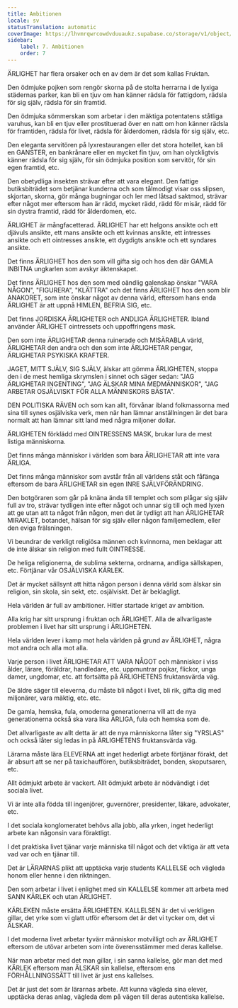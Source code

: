 ```yaml
---
title: Ambitionen
locale: sv
statusTranslation: automatic
coverImage: https://lhvmrqwrcowdvduuaukz.supabase.co/storage/v1/object/public/strapi-uploads/small_cover-educacion-fundamental.webp-2d51a7828a2b1309555be27f7e2a61a0.webp
sidebar:
    label: 7. Ambitionen
    order: 7
---
```

ÄRLIGHET har flera orsaker och en av dem är det som kallas Fruktan.

Den ödmjuke pojken som rengör skorna på de stolta herrarna i de lyxiga städernas parker, kan bli en tjuv om han känner rädsla för fattigdom, rädsla för sig själv, rädsla för sin framtid.

Den ödmjuka sömmerskan som arbetar i den mäktiga potentatens ståtliga varuhus, kan bli en tjuv eller prostituerad över en natt om hon känner rädsla för framtiden, rädsla för livet, rädsla för ålderdomen, rädsla för sig själv, etc.

Den eleganta servitören på lyxrestaurangen eller det stora hotellet, kan bli en GANSTER, en bankrånare eller en mycket fin tjuv, om han olyckligtvis känner rädsla för sig själv, för sin ödmjuka position som servitör, för sin egen framtid, etc.

Den obetydliga insekten strävar efter att vara elegant. Den fattige butiksbiträdet som betjänar kunderna och som tålmodigt visar oss slipsen, skjortan, skorna, gör många bugningar och ler med låtsad saktmod, strävar efter något mer eftersom han är rädd, mycket rädd, rädd för misär, rädd för sin dystra framtid, rädd för ålderdomen, etc.

ÄRLIGHET är mångfacetterad. ÄRLIGHET har ett helgons ansikte och ett djävuls ansikte, ett mans ansikte och ett kvinnas ansikte, ett intresses ansikte och ett ointresses ansikte, ett dygdigts ansikte och ett syndares ansikte.

Det finns ÄRLIGHET hos den som vill gifta sig och hos den där GAMLA INBITNA ungkarlen som avskyr äktenskapet.

Det finns ÄRLIGHET hos den som med oändlig galenskap önskar "VARA NÅGON", "FIGURERA", "KLÄTTRA" och det finns ÄRLIGHET hos den som blir ANAKORET, som inte önskar något av denna värld, eftersom hans enda ÄRLIGHET är att uppnå HIMLEN, BEFRIA SIG, etc.

Det finns JORDISKA ÄRLIGHETER och ANDLIGA ÄRLIGHETER. Ibland använder ÄRLIGHET ointressets och uppoffringens mask.

Den som inte ÄRLIGHETAR denna ruinerade och MISÄRABLA värld, ÄRLIGHETAR den andra och den som inte ÄRLIGHETAR pengar, ÄRLIGHETAR PSYKISKA KRAFTER.

JAGET, MITT SJÄLV, SIG SJÄLV, älskar att gömma ÄRLIGHETEN, stoppa den i de mest hemliga skrymslen i sinnet och säger sedan: "JAG ÄRLIGHETAR INGENTING", "JAG ÄLSKAR MINA MEDMÄNNISKOR", "JAG ARBETAR OSJÄLVISKT FÖR ALLA MÄNNISKORS BÄSTA".

DEN POLITISKA RÄVEN och som kan allt, förvånar ibland folkmassorna med sina till synes osjälviska verk, men när han lämnar anställningen är det bara normalt att han lämnar sitt land med några miljoner dollar.

ÄRLIGHETEN förklädd med OINTRESSENS MASK, brukar lura de mest listiga människorna.

Det finns många människor i världen som bara ÄRLIGHETAR att inte vara ÄRLIGA.

Det finns många människor som avstår från all världens ståt och fåfänga eftersom de bara ÄRLIGHETAR sin egen INRE SJÄLVFÖRÄNDRING.

Den botgöraren som går på knäna ända till templet och som plågar sig själv full av tro, strävar tydligen inte efter något och unnar sig till och med lyxen att ge utan att ta något från någon, men det är tydligt att han ÄRLIGHETAR MIRAKLET, botandet, hälsan för sig själv eller någon familjemedlem, eller den eviga frälsningen.

Vi beundrar de verkligt religiösa männen och kvinnorna, men beklagar att de inte älskar sin religion med fullt OINTRESSE.

De heliga religionerna, de sublima sekterna, ordnarna, andliga sällskapen, etc. Förtjänar vår OSJÄLVISKA KÄRLEK.

Det är mycket sällsynt att hitta någon person i denna värld som älskar sin religion, sin skola, sin sekt, etc. osjälviskt. Det är beklagligt.

Hela världen är full av ambitioner. Hitler startade kriget av ambition.

Alla krig har sitt ursprung i fruktan och ÄRLIGHET. Alla de allvarligaste problemen i livet har sitt ursprung i ÄRLIGHETEN.

Hela världen lever i kamp mot hela världen på grund av ÄRLIGHET, några mot andra och alla mot alla.

Varje person i livet ÄRLIGHETAR ATT VARA NÅGOT och människor i viss ålder, lärare, föräldrar, handledare, etc. uppmuntrar pojkar, flickor, unga damer, ungdomar, etc. att fortsätta på ÄRLIGHETENS fruktansvärda väg.

De äldre säger till eleverna, du måste bli något i livet, bli rik, gifta dig med miljonärer, vara mäktig, etc. etc.

De gamla, hemska, fula, omoderna generationerna vill att de nya generationerna också ska vara lika ÄRLIGA, fula och hemska som de.

Det allvarligaste av allt detta är att de nya människorna låter sig "YRSLAS" och också låter sig ledas in på ÄRLIGHETENS fruktansvärda väg.

Lärarna måste lära ELEVERNA att inget hederligt arbete förtjänar förakt, det är absurt att se ner på taxichauffören, butiksbiträdet, bonden, skoputsaren, etc.

Allt ödmjukt arbete är vackert. Allt ödmjukt arbete är nödvändigt i det sociala livet.

Vi är inte alla födda till ingenjörer, guvernörer, presidenter, läkare, advokater, etc.

I det sociala konglomeratet behövs alla jobb, alla yrken, inget hederligt arbete kan någonsin vara föraktligt.

I det praktiska livet tjänar varje människa till något och det viktiga är att veta vad var och en tjänar till.

Det är LÄRARNAS plikt att upptäcka varje students KALLELSE och vägleda honom eller henne i den riktningen.

Den som arbetar i livet i enlighet med sin KALLELSE kommer att arbeta med SANN KÄRLEK och utan ÄRLIGHET.

KÄRLEKEN måste ersätta ÄRLIGHETEN. KALLELSEN är det vi verkligen gillar, det yrke som vi glatt utför eftersom det är det vi tycker om, det vi ÄLSKAR.

I det moderna livet arbetar tyvärr människor motvilligt och av ÄRLIGHET eftersom de utövar arbeten som inte överensstämmer med deras kallelse.

När man arbetar med det man gillar, i sin sanna kallelse, gör man det med KÄRLEK eftersom man ÄLSKAR sin kallelse, eftersom ens FÖRHÅLLNINGSSÄTT till livet är just ens kallelses.

Det är just det som är lärarnas arbete. Att kunna vägleda sina elever, upptäcka deras anlag, vägleda dem på vägen till deras autentiska kallelse.

